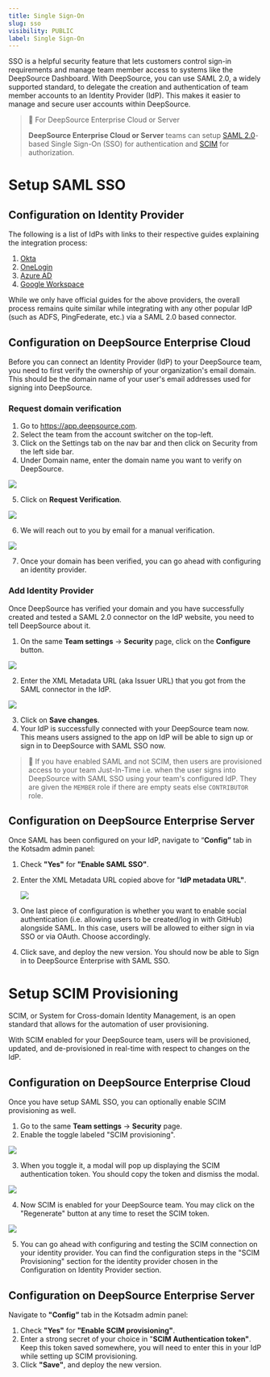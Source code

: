 ```yaml
---
title: Single Sign-On
slug: sso
visibility: PUBLIC
label: Single Sign-On
---
```

SSO is a helpful security feature that lets customers control sign-in requirements and manage team member access to systems like the DeepSource Dashboard. With DeepSource, you can use SAML 2.0, a widely supported standard, to delegate the creation and authentication of team member accounts to an Identity Provider (IdP). This makes it easier to manage and secure user accounts within DeepSource.

> 📘 For DeepSource Enterprise Cloud or Server
> 
> **DeepSource Enterprise Cloud or Server** teams can setup [SAML 2.0](https://en.wikipedia.org/wiki/SAML_2.0)-based Single Sign-On (SSO) for authentication and [SCIM](https://en.wikipedia.org/wiki/System_for_Cross-domain_Identity_Management) for authorization.

# Setup SAML SSO

## Configuration on Identity Provider

The following is a list of IdPs with links to their respective guides explaining the integration process:

1. [Okta](/docs/sso-saml-sso-scim-okta)
2. [OneLogin](/docs/sso-saml-sso-scim-onelogin)
3. [Azure AD](/docs/sso-saml-sso-scim-azure-ad)
4. [Google Workspace](/docs/saml-sso-scim-google-workspace)

While we only have official guides for the above providers, the overall process remains quite similar while integrating with any other popular IdP (such as ADFS, PingFederate, etc.) via a SAML 2.0 based connector.

## Configuration on DeepSource Enterprise Cloud

Before you can connect an Identity Provider (IdP) to your DeepSource team, you need to first verify the ownership of your organization's email domain. This should be the domain name of your user's email addresses used for signing into DeepSource.

### Request domain verification

1. Go to https://app.deepsource.com.
2. Select the team from the account switcher on the top-left.
3. Click on the Settings tab on the nav bar and then click on Security from the left side bar.
4. Under Domain name, enter the domain name you want to verify on DeepSource.

![](https://files.readme.io/e3e283b-small-security-page-1.png)

5. Click on **Request Verification**.

![](https://files.readme.io/80526d9-small-domain-verification-pending.png)

6. We will reach out to you by email for a manual verification.

![](https://files.readme.io/8ffda2a-small-domain-verified.png)

7. Once your domain has been verified, you can go ahead with configuring an identity provider.

### Add Identity Provider

Once DeepSource has verified your domain and you have successfully created and tested a SAML 2.0 connector on the IdP website, you need to tell DeepSource about it.

1. On the same **Team settings** -> **Security** page, click on the **Configure** button.

![](https://files.readme.io/b494718-small-idp-config.png)

2. Enter the XML Metadata URL (aka Issuer URL) that you got from the SAML connector in the IdP.

![](https://files.readme.io/25ecca1-small-idp-config-modal.png)

3. Click on **Save changes**.
4. Your IdP is successfully connected with your DeepSource team now. This means users assigned to the app on IdP will be able to sign up or sign in to DeepSource with SAML SSO now.

> 📘 If you have enabled SAML and not SCIM, then users are provisioned access to your team Just-In-Time i.e. when the user signs into DeepSource with SAML SSO using your team's configured IdP. They are given the `MEMBER` role if there are empty seats else `CONTRIBUTOR` role.

## Configuration on DeepSource Enterprise Server

Once SAML has been configured on your IdP, navigate to “**Config”** tab in the Kotsadm admin panel:

1. Check **"Yes"** for **"Enable SAML SSO"**.

2. Enter the XML Metadata URL copied above for "**IdP metadata URL"**.

   ![](https://files.readme.io/8d0ba7f-image.png)

3. One last piece of configuration is whether you want to enable social authentication (i.e. allowing users to be created/log in with GitHub) alongside SAML. In this case, users will be allowed to either sign in via SSO or via OAuth. Choose accordingly.

4. Click save, and deploy the new version. You should now be able to Sign in to DeepSource Enterprise with SAML SSO.

# Setup SCIM Provisioning

SCIM, or System for Cross-domain Identity Management, is an open standard that allows for the automation of user provisioning.

With SCIM enabled for your DeepSource team, users will be provisioned, updated, and de-provisioned in real-time with respect to changes on the IdP.

## Configuration on DeepSource Enterprise Cloud

Once you have setup SAML SSO, you can optionally enable SCIM provisioning as well.

1. Go to the same **Team settings** -> **Security** page.
2. Enable the toggle labeled "SCIM provisioning".

![](https://files.readme.io/df74ee2-small-scim-config-1.png)

3. When you toggle it, a modal will pop up displaying the SCIM authentication token. You should copy the token and dismiss the modal.

![](https://files.readme.io/a0fc5bd-small-scim-config-2.png)


4. Now SCIM is enabled for your DeepSource team. You may click on the "Regenerate" button at any time to reset the SCIM token.

![](https://files.readme.io/0b1f8b8-small-scim-config-3.png)

5. You can go ahead with configuring and testing the SCIM connection on your identity provider. You can find the configuration steps in the "SCIM Provisioning" section for the identity provider chosen in the Configuration on Identity Provider section.

## Configuration on DeepSource Enterprise Server

Navigate to **"Config”** tab in the Kotsadm admin panel:

1. Check **"Yes"** for **"Enable SCIM provisioning"**.
2. Enter a strong secret of your choice in "**SCIM Authentication token"**. Keep this token saved somewhere, you will need to enter this in your IdP while setting up SCIM provisioning.
3. Click **"Save"**, and deploy the new version.
